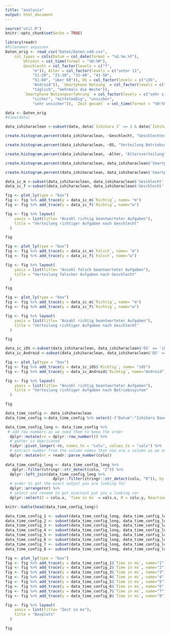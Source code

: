 ```yaml
---
title: "analysis"
output: html_document
---
```


```r
source("util.R")
knitr::opts_chunk$set(echo = TRUE)
```

```r

library(readr)
#Filenamen anpassen
Daten_orig <- read_csv("Daten/Daten_n49.csv", 
    col_types = cols(Datum = col_date(format = "%d.%m.%Y"), 
        Uhrzeit = col_time(format = "%H:%M"), 
        Geschlecht = col_factor(levels = c("f", 
            "m")), Alter = col_factor(levels = c("unter 11", 
            "11-20", "21-30", "31-40", "41-50", 
            "51-60", "über 60")), OS = col_factor(levels = c("iOS", 
            "Android")), `Smartphone Nutzung` = col_factor(levels = c("mehrmals täglich", 
            "täglich", "mehrmals die Woche")), 
        `Smartphone Nutzungserfahrung` = col_factor(levels = c("sehr sicher", 
            "sicher", "mittelmäßig", "unsicher", 
            "sehr unsicher")), `Zeit gesamt` = col_time(format = "%H:%M:%OS")))

```

```r
data <- Daten_orig
#View(data)
```

```r
data_ishiharaclean <-subset(data, data$`Ishihara 3` == 3 & data$`Ishihara 42` == 42 & data$`Ishihara Linien`== 'keine')
```

```r
create.histogram.percent(data_ishiharaclean, ~Geschlecht, "Geschlechterverteilung")
```
```r
create.histogram.percent(data_ishiharaclean, ~OS, "Verteilung Betriebssystem")
```
```r
create.histogram.percent(data_ishiharaclean, ~Alter, "Altersverteilung")
```
```r
create.histogram.percent(data_ishiharaclean, data_ishiharaclean$'Smartphone Nutzung', "Smartphone Nutzung")
```
```r
create.histogram.percent(data_ishiharaclean, data_ishiharaclean$'Smartphone Nutzungserfahrung', "Smartphone Nutzungserfahrung")
```

```r
data_ic_m <-subset(data_ishiharaclean, data_ishiharaclean$'Geschlecht' == 'm')
data_ic_f <-subset(data_ishiharaclean, data_ishiharaclean$'Geschlecht' == 'f')
```

```r
fig <- plot_ly(type = "box")
fig <- fig %>% add_trace(y = data_ic_m$`Richtig`, name= "m")
fig <- fig %>% add_trace(y = data_ic_f$`Richtig`, name="w")

fig <- fig %>% layout(
    yaxis = list(title= "Anzahl richtig beantworteter Aufgaben"), 
    title = "Verteilung richtiger Aufgaben nach Geschlecht"
  )

fig
```
```r
fig <- plot_ly(type = "box")
fig <- fig %>% add_trace(y = data_ic_m$`Falsch`, name= "m")
fig <- fig %>% add_trace(y = data_ic_f$`Falsch`, name="w")

fig <- fig %>% layout(
    yaxis = list(title= "Anzahl falsch beantworteter Aufgaben"), 
    title = "Verteilung falscher Aufgaben nach Geschlecht"
  )

fig
```
```r
fig <- plot_ly(type = "box")
fig <- fig %>% add_trace(y = data_ic_m$`Richtig`, name= "m")
fig <- fig %>% add_trace(y = data_ic_f$`Richtig`, name="w")

fig <- fig %>% layout(
    yaxis = list(title= "Anzahl richtig beantworteter Aufgaben"), 
    title = "Verteilung richtiger Aufgaben nach Geschlecht"
  )

fig
```

```r
data_ic_iOS <-subset(data_ishiharaclean, data_ishiharaclean$'OS' == 'iOS')
data_ic_Android <-subset(data_ishiharaclean, data_ishiharaclean$'OS' == 'Android')
```

```r
fig <- plot_ly(type = "box")
fig <- fig %>% add_trace(y = data_ic_iOS$`Richtig`, name= "iOS")
fig <- fig %>% add_trace(y = data_ic_Android$`Richtig`, name="Android")

fig <- fig %>% layout(
    yaxis = list(title= "Anzahl richtig beantworteter Aufgaben"), 
    title = "Verteilung richtiger Aufgaben nach Betriebssystem"
  )

fig
```

```r
data_time_config <- data_ishiharaclean
data_time_config <-data_time_config %>% select(-("Datum":"Ishihara Dauer"))
```

```r

data_time_config_long <- data_time_config %>%
 # add row numbers as we need them to keep the order
  dplyr::mutate(rn = dplyr::row_number()) %>%
  # gather is depricated
  tidyr::pivot_longer(-rn, names_to = "colu", values_to = "vals") %>%
  # extract number from the column names that now are a column as we need them to keep the order also
  dplyr::mutate(nr = readr::parse_number(colu))
  
data_time_config_long <- data_time_config_long %>%
   dplyr::filter(stringr::str_detect(colu, "Z")) %>%
  dplyr::left_join(data_time_config_long %>%
                     dplyr::filter(stringr::str_detect(colu, "R")), by = c("rn", "nr")) %>%
  # order to get the exact output you are looking for
  dplyr::arrange(nr) %>%
  # select and rename to get exactout put you a looking vor
  dplyr::select(Z = colu.x, `Time in ms` = vals.x, R = colu.y, Reaction = vals.y) 
```

```r
knitr::kable(head(data_time_config_long))
```

```r
data_time_config_1 <- subset(data_time_config_long, data_time_config_long$Reaction == 1)
data_time_config_2 <- subset(data_time_config_long, data_time_config_long$Reaction == 2)
data_time_config_3 <- subset(data_time_config_long, data_time_config_long$Reaction == 3)
data_time_config_4 <- subset(data_time_config_long, data_time_config_long$Reaction == 4)
data_time_config_5 <- subset(data_time_config_long, data_time_config_long$Reaction == 5)
data_time_config_6 <- subset(data_time_config_long, data_time_config_long$Reaction == 6)
data_time_config_7 <- subset(data_time_config_long, data_time_config_long$Reaction == 7)
data_time_config_8 <- subset(data_time_config_long, data_time_config_long$Reaction == 8)
```

```r
fig <- plot_ly(type = "box")
fig <- fig %>% add_trace(y = data_time_config_1$`Time in ms`, name="1")
fig <- fig %>% add_trace(y = data_time_config_2$`Time in ms`, name="2")
fig <- fig %>% add_trace(y = data_time_config_3$`Time in ms`, name="3")
fig <- fig %>% add_trace(y = data_time_config_4$`Time in ms`, name="4")
fig <- fig %>% add_trace(y = data_time_config_5$`Time in ms`, name="5")
fig <- fig %>% add_trace(y = data_time_config_6$`Time in ms`, name="6")
fig <- fig %>% add_trace(y = data_time_config_7$`Time in ms`, name="7")
fig <- fig %>% add_trace(y = data_time_config_8$`Time in ms`, name="8")

fig <- fig %>% layout(
    yaxis = list(title= "Zeit in ms"), 
    title = "Boxplots"
  )

fig
```

